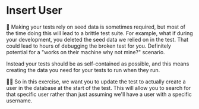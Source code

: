 # Insert User

🦉 Making your tests rely on seed data is sometimes required, but most of the
time doing this will lead to a brittle test suite. For example, what if during
your development, you deleted the seed data we relied on in the test. That could
lead to hours of debugging the broken test for you. Definitely potential for a
"works on their machine why not mine?" scenario.

Instead your tests should be as self-contained as possible, and this means
creating the data you need for your tests to run when they run.

👨‍💼 So in this exercise, we want you to update the test to actually create a user
in the database at the start of the test. This will allow you to search for that
specific user rather than just assuming we'll have a user with a specific
username.
